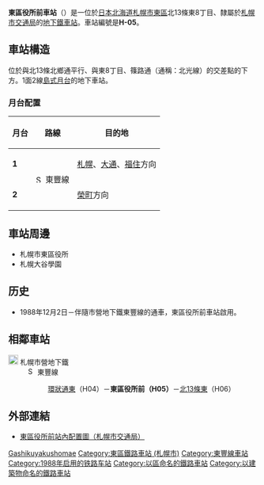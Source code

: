 {{NoteTA |G1=Railway |G2=Transport
|1=zh-cn:地铁; zh-hk:地鐵; zh-mo:地鐵; zh-sg:地铁; zh-tw:地下鐵;
|2=zh-hans:东区役所前站; zh-hk:東區役所前站; zh-tw:東區役所前車站;
}}
{{日本車站資訊
|公司色    = #0080ff
|文字色  = 
|站名    = 東區役所前站
|圖片    = Higashikuyakushomae-sta.JPG
|pxl    = 300px
|圖片說明= 4號出入口
|日文原名= 東区役所前
|平假名= ひがしくやくしょまえ
|羅馬拼音= Higashi kuyakusho mae
|前一站  = H04 [[環狀通東站|環狀通東]]
|前一站距離   = 1.0
|後一站距離   = 0.9
|後一站  = [[北13條東站|北13條東]] H06
|電報略號= 
|車站編號  =  {{車站編號c|#0080ff|H05}}
|所屬公司=[[File:ST_Logo.svg|20px]] [[札幌市交通局|札幌市交通局]]
|所屬路線= [[File:Subway_SapporoToho.svg|15px]] [[札幌市營地下鐵東豐線|札幌市營地下鐵東豐線]]
|距離  = 4.5
|起點站  = [[榮町站_(北海道札幌市)|榮町]]
|所在地  = [[札幌市|札幌市]][[東區_(札幌市)|東區]]北13條東8丁目
|車站構造  = [[地底車站|地底車站]]
|月台配置  = 1面2線
|啟用年月日= 1988年（昭和63年）12月2日<ref name="hokkaido-np-1988-12-1">“地下22メートル 盛大に発車式 札幌・地下鉄東豊線”. [[北海道新聞|北海道新聞]] (北海道新聞社). (1988年12月1日)</ref>
|廢站年月日= 
|乘客人數= 8,813
|統計年度= 2014年度
|轉車    =
|備註    = 
}}

'''東區役所前車站'''（{{jpn|j=東区役所前駅|hg=ひがしくやくしょまええき|rm=Higashikuyakusho-mae eki|f=y}}）是一位於[[日本|日本]][[北海道|北海道]][[札幌市|札幌市]][[東區_(札幌市)|東區]]北13條東8丁目、隸屬於[[札幌市交通局|札幌市交通局]]的[[鐵路車站|地下鐵車站]]。車站編號是'''H-05'''。

==車站構造==
位於與北13條北鄉通平行、與東8丁目、篠路通（通稱：北光線）的交差點的下方。1面2線[[島式月台|島式月台]]的地下車站。
===月台配置===
{| class=wikitable
|-
!月台!!路線!!目的地
|-
|'''1'''
|rowspan=2|[[File:Subway_SapporoToho.svg|15px]] 東豐線
|[[札幌站_(札幌市營地下鐵)|札幌]]、[[大通站_(北海道)|大通]]、[[福住站|福住]]方向
|-
|'''2'''
|[[榮町站_(北海道札幌市)|榮町]]方向
|}

==車站周邊==
*札幌市東區役所
*札幌大谷學園

== 历史 ==
* 1988年12月2日－伴隨市營地下鐵東豐線的通車，東區役所前車站啟用。
== 相鄰車站 ==
; [[File:ST_Logo.svg|20px]] 札幌市營地下鐵
: [[File:Subway_SapporoToho.svg|15px]] 東豐線
:: [[環狀通東站|環狀通東]]（H04）－'''東區役所前（H05）'''－[[北13條東站|北13條東]]（H06）
== 外部連結 ==
* {{ja}}[https://web.archive.org/web/20070203214113/http://www.city.sapporo.jp/st/ekikounaizu/39higasikuyakusyo.pdf 東區役所前站內配置圖（札幌市交通局）]

{{東豐線}}

{{DEFAULTSORT:Higashi kuyakusho mae}}
[[Category:日本鐵路車站_Hi|Gashikuyakushomae]]
[[Category:東區鐵路車站_(札幌市)|Category:東區鐵路車站 (札幌市)]]
[[Category:東豐線車站|Category:東豐線車站]]
[[Category:1988年启用的铁路车站|Category:1988年启用的铁路车站]]
[[Category:以區命名的鐵路車站|Category:以區命名的鐵路車站]]
[[Category:以建築物命名的鐵路車站|Category:以建築物命名的鐵路車站]]